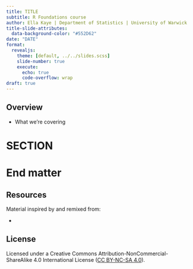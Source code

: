 ```yaml
---
title: TITLE
subtitle: R Foundations course
author: Ella Kaye | Department of Statistics | University of Warwick
title-slide-attributes:
  data-background-color: "#552D62"
date: "DATE"
format: 
  revealjs:
    theme: [default, ../../slides.scss]
    slide-number: true
    execute:
      echo: true
      code-overflow: wrap
draft: true
---
```


## Overview

-   What we're covering

# SECTION {background-color="#552D62"}

# End matter {background-color="#552D62"}

## Resources

Material inspired by and remixed from:

- 

## License

Licensed under a Creative Commons Attribution-NonCommercial-ShareAlike 4.0 International License ([CC BY-NC-SA 4.0](https://creativecommons.org/licenses/by-nc-sa/4.0/){target="_blank"}).
